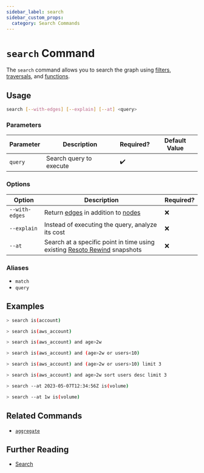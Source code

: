 ```yaml
---
sidebar_label: search
sidebar_custom_props:
  category: Search Commands
---
```


# `search` Command

The `search` command allows you to search the graph using [filters](../search/filters.mdx), [traversals](../search/traversals.mdx), and [functions](../search/aggregation.mdx).

## Usage

```bash
search [--with-edges] [--explain] [--at] <query>
```

### Parameters

| Parameter | Description             | Required? | Default Value |
| --------- | ----------------------- | --------- | ------------- |
| `query`   | Search query to execute | ✔️        |               |

### Options

| Option         | Description                                                                                                                                       | Required? |
| -------------- | ------------------------------------------------------------------------------------------------------------------------------------------------- | --------- |
| `--with-edges` | Return [edges](../../concepts/asset-inventory-graph/index.mdx#edges) in addition to [nodes](../../concepts/asset-inventory-graph/index.mdx#nodes) | ❌        |
| `--explain`    | Instead of executing the query, analyze its cost                                                                                                  | ❌        |
| `--at`         | Search at a specific point in time using existing [Resoto Rewind](/rewind) snapshots                                                              | ❌        |

### Aliases

- `match`
- `query`

## Examples

```bash title="Find accounts across all cloud providers"
> search is(account)
```

```bash title="Find all AWS accounts"
> search is(aws_account)
```

```bash title="Find all AWS accounts more than 2 weeks old"
> search is(aws_account) and age>2w
```

```bash title="Find all AWS accounts that are either older than 2 weeks or have more than 10 users"
> search is(aws_account) and (age>2w or users<10)
```

```bash title="Find 3 AWS accounts that are are either older than 2 weeks or have more than 10 users"
> search is(aws_account) and (age>2w or users>10) limit 3
```

```bash title="Find the 3 AWS accounts that are more than 2 weeks old with the greatest number of users"
> search is(aws_account) and age>2w sort users desc limit 3
```

```bash title="Find all volumes that existed at a specific point in time"
> search --at 2023-05-07T12:34:56Z is(volume)
```

```bash title="Find all volumes that existed a week ago"
> search --at 1w is(volume)
```

## Related Commands

- [`aggregate`](./aggregate.mdx)

## Further Reading

- [Search](../search/index.mdx)
